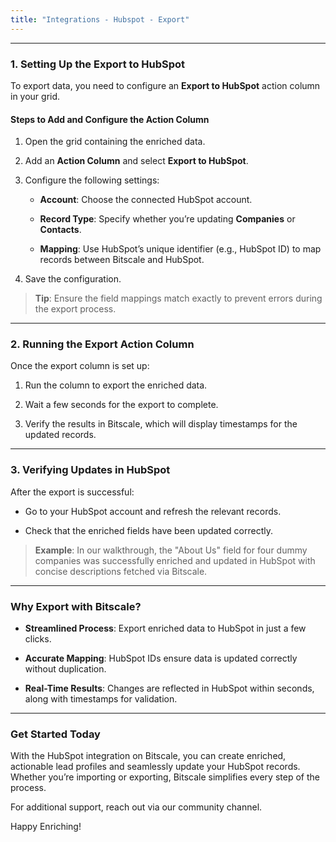 ```yaml
---
title: "Integrations - Hubspot - Export"
---
```


***

### **1. Setting Up the Export to HubSpot**

To export data, you need to configure an **Export to HubSpot** action column in your grid.

#### **Steps to Add and Configure the Action Column**

1. Open the grid containing the enriched data.

2. Add an **Action Column** and select **Export to HubSpot**.

3. Configure the following settings:

   * **Account**: Choose the connected HubSpot account.

   * **Record Type**: Specify whether you’re updating **Companies** or **Contacts**.

   * **Mapping**: Use HubSpot’s unique identifier (e.g., HubSpot ID) to map records between Bitscale and HubSpot.

4. Save the configuration.

> **Tip**: Ensure the field mappings match exactly to prevent errors during the export process.

***

### **2. Running the Export Action Column**

Once the export column is set up:

1. Run the column to export the enriched data.

2. Wait a few seconds for the export to complete.

3. Verify the results in Bitscale, which will display timestamps for the updated records.

***

### **3. Verifying Updates in HubSpot**

After the export is successful:

* Go to your HubSpot account and refresh the relevant records.

* Check that the enriched fields have been updated correctly.

> **Example**: In our walkthrough, the "About Us" field for four dummy companies was successfully enriched and updated in HubSpot with concise descriptions fetched via Bitscale.

***

### **Why Export with Bitscale?**

* **Streamlined Process**: Export enriched data to HubSpot in just a few clicks.

* **Accurate Mapping**: HubSpot IDs ensure data is updated correctly without duplication.

* **Real-Time Results**: Changes are reflected in HubSpot within seconds, along with timestamps for validation.

***

### **Get Started Today**

With the HubSpot integration on Bitscale, you can create enriched, actionable lead profiles and seamlessly update your HubSpot records. Whether you’re importing or exporting, Bitscale simplifies every step of the process.

For additional support, reach out via our community channel.

Happy Enriching!